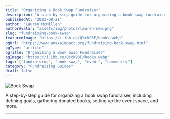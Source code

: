 ```yaml
---
title: "Organizing a Book Swap Fundraiser"
description: "A step-by-step guide for organizing a book swap fundraiser, including defining goals, gathering donated books, setting up the event space, and more."
publishedAt: "2023-08-21"
author: "Lauren McMillen"
authorAvatar: "assets/img/photos/lauren-new.png"
slug: "fundraising-book-swap"
featuredImage: "https://i.ibb.co/QYck93F/books.webp"
ogUrl: "https://www.amaxaimpact.org/fundraising-book-swap.html"
ogType: "article"
ogTitle: "Organizing a Book Swap Fundraiser"
ogImage: "https://i.ibb.co/QYck93F/books.webp"
tags: ["fundraising", "book swap", "event", "community"]
category: "Fundraising Guides"
draft: false
---
```



![Book Swap](https://i.ibb.co/QYck93F/books.webp)

A step-by-step guide for organizing a book swap fundraiser, including defining goals, gathering donated books, setting up the event space, and more.

---

<AuthorCard name="Lauren McMillen" avatar="assets/img/photos/lauren-new.png" date="2023-08-21" /> 